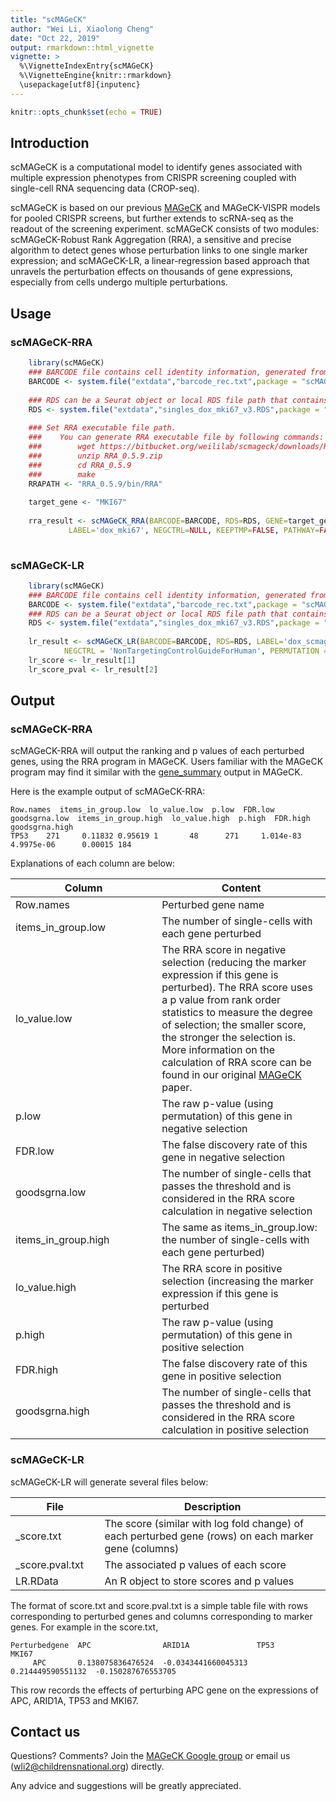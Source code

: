 ```yaml
---
title: "scMAGeCK"
author: "Wei Li, Xiaolong Cheng"
date: "Oct 22, 2019"
output: rmarkdown::html_vignette
vignette: >
  %\VignetteIndexEntry{scMAGeCK}
  %\VignetteEngine{knitr::rmarkdown}
  \usepackage[utf8]{inputenc}
---
```


```r
knitr::opts_chunk$set(echo = TRUE)
```

## Introduction

scMAGeCK is a computational model to identify genes associated with multiple expression phenotypes from CRISPR screening coupled with single-cell RNA sequencing data (CROP-seq).

scMAGeCK is based on our previous [MAGeCK](http://mageck.sourceforge.net) and MAGeCK-VISPR models for pooled CRISPR screens, but further extends to scRNA-seq as the readout of the screening experiment. scMAGeCK consists of two modules: scMAGeCK-Robust Rank Aggregation (RRA), a sensitive and precise algorithm to detect genes whose perturbation links to one single marker expression; and scMAGeCK-LR, a linear-regression based approach that unravels the perturbation effects on thousands of gene expressions, especially from cells undergo multiple perturbations.

## Usage

### scMAGeCK-RRA

```r
    library(scMAGeCK)
    ### BARCODE file contains cell identity information, generated from the cell identity collection step
    BARCODE <- system.file("extdata","barcode_rec.txt",package = "scMAGeCK")
    
    ### RDS can be a Seurat object or local RDS file path that contains the scRNA-seq dataset
    RDS <- system.file("extdata","singles_dox_mki67_v3.RDS",package = "scMAGeCK")
    
    ### Set RRA executable file path. 
    ###    You can generate RRA executable file by following commands:
    ###        wget https://bitbucket.org/weililab/scmageck/downloads/RRA_0.5.9.zip
    ###        unzip RRA_0.5.9.zip
    ###        cd RRA_0.5.9
    ###        make
    RRAPATH <- "RRA_0.5.9/bin/RRA"
    
    target_gene <- "MKI67"
    
    rra_result <- scMAGeCK_RRA(BARCODE=BARCODE, RDS=RDS, GENE=target_gene, RRAPATH=RRAPATH, 
             LABEL='dox_mki67', NEGCTRL=NULL, KEEPTMP=FALSE, PATHWAY=FALSE, SAVEPATH=NULL)
    
```

### scMAGeCK-LR

```r
    library(scMAGeCK)
    ### BARCODE file contains cell identity information, generated from the cell identity collection step
    BARCODE <- system.file("extdata","barcode_rec.txt",package = "scMAGeCK")
    ### RDS can be a Seurat object or local RDS file path that contains the scRNA-seq dataset
    RDS <- system.file("extdata","singles_dox_mki67_v3.RDS",package = "scMAGeCK")
    
    lr_result <- scMAGeCK_LR(BARCODE=BARCODE, RDS=RDS, LABEL='dox_scmageck_lr', 
            NEGCTRL = 'NonTargetingControlGuideForHuman', PERMUTATION = 1000, SAVEPATH=NULL, LAMBDA=0.01)
    lr_score <- lr_result[1]
    lr_score_pval <- lr_result[2]
```


## Output

### scMAGeCK-RRA

scMAGeCK-RRA will output the ranking and p values of each perturbed genes, using the RRA program in MAGeCK. Users familiar with the MAGeCK program may find it similar with the [gene_summary](https://sourceforge.net/p/mageck/wiki/output/#gene_summary_txt) output in MAGeCK.

Here is the example output of scMAGeCK-RRA:

    Row.names  items_in_group.low  lo_value.low  p.low  FDR.low goodsgrna.low  items_in_group.high  lo_value.high  p.high  FDR.high  goodsgrna.high
    TP53    271     0.11832 0.95619 1       48      271     1.014e-83       4.9975e-06      0.00015 184

Explanations of each column are below:

|Column|Content|
|------|-------|
|Row.names| Perturbed gene name|
|items_in_group.low| The number of single-cells with each gene perturbed |
|lo_value.low | The RRA score in negative selection (reducing the marker expression if this gene is perturbed). The RRA score uses a p value from rank order statistics to measure the degree of selection; the smaller score, the stronger the selection is. More information on the calculation of RRA score can be found in our original [MAGeCK](https://genomebiology.biomedcentral.com/articles/10.1186/s13059-014-0554-4) paper. |      
|p.low  | The raw p-value (using permutation) of this gene in negative selection  |  
|FDR.low | The false discovery rate of this gene in negative selection |
|goodsgrna.low | The number of single-cells that passes the threshold and is considered in the RRA score calculation in negative selection|
|items_in_group.high| The same as items_in_group.low: the number of single-cells with each gene perturbed) |
|lo_value.high| The RRA score in positive selection (increasing the marker expression if this gene is perturbed|      
|p.high| The raw p-value (using permutation) of this gene in positive selection  |  
|FDR.high| The false discovery rate of this gene in positive selection |
|goodsgrna.high| The number of single-cells that passes the threshold and is considered in the RRA score calculation in positive selection|


### scMAGeCK-LR

scMAGeCK-LR will generate several files below:

|File|Description|
|----|----------|
|_score.txt|The score (similar with log fold change) of each perturbed gene (rows) on each marker gene (columns)|
|_score.pval.txt|The associated p values of each score|
|LR.RData|An R object to store scores and p values|

The format of score.txt and score.pval.txt is a simple table file with rows corresponding to perturbed genes and columns corresponding to marker genes. For example in the score.txt,

    Perturbedgene  APC                ARID1A               TP53               MKI67
         APC       0.138075836476524  -0.0343441660045313  0.214449590551132  -0.150287676553705


This row records the effects of perturbing APC gene on the expressions of APC, ARID1A, TP53 and MKI67.

## Contact us
Questions? Comments? Join the [MAGeCK Google group](https://groups.google.com/forum/?hl=en#!forum/mageck) or email us (<wli2@childrensnational.org>) directly.

Any advice and suggestions will be greatly appreciated.

